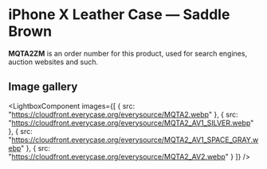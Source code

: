 
# iPhone X Leather Case — Saddle Brown

<Callout type='info' emoji='👉🏻'>**MQTA2ZM** is an order number for this product, used for search engines, auction websites and such.</Callout>

## Image gallery

<LightboxComponent
    images={[
      {
        src: "https://cloudfront.everycase.org/everysource/MQTA2.webp"
      },
      {
        src: "https://cloudfront.everycase.org/everysource/MQTA2_AV1_SILVER.webp"
      },
      {
        src: "https://cloudfront.everycase.org/everysource/MQTA2_AV1_SPACE_GRAY.webp"
      },
      {
        src: "https://cloudfront.everycase.org/everysource/MQTA2_AV2.webp"
      }
    ]}
  />
